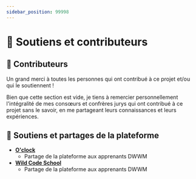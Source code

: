 ```yaml
---
sidebar_position: 99998
---
```


# 🤗 Soutiens et contributeurs

## 🌟 Contributeurs

Un grand merci à toutes les personnes qui ont contribué à ce projet et/ou qui le soutiennent !

Bien que cette section est vide, je tiens à remercier personnellement l'intégralité de mes consœurs et confrères jurys
qui ont contribué à ce projet sans le savoir, en me partageant leurs connaissances et leurs expériences.

## 🤝 Soutiens et partages de la plateforme

- [**O'clock**](https://oclock.io/)
    - Partage de la plateforme aux apprenants DWWM
- [**Wild Code School**](https://www.wildcodeschool.com/fr-fr/)
    - Partage de la plateforme aux apprenants DWWM